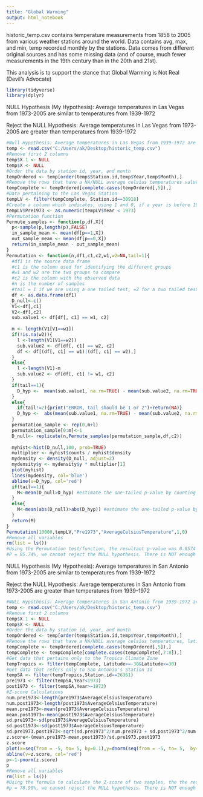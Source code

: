 ```yaml
---
title: "Global Warming"
output: html_notebook
---
```

historic_temp.csv contains temperature measurements from 1858 to 2005 from various weather stations around the world. Data contains avg, max, and min, temp recorded monthly by the stations. Data comes from different original sources and has some missing data (and of course, much fewer measurements in the 19th century than in the 20th and 21st).

This analysis is to support the stance that Global Warming is Not Real (Devil's Advocate)

```r
library(tidyverse)
library(dplyr)
```
NULL Hypothesis (My Hypothesis): Average temperatures in Las Vegas from 1973-2005 are similar to temperatures from 1939-1972

Reject the NULL Hypothesis: Average temperatures in Las Vegas from 1973-2005 are greater than temperatures from 1939-1972
```r
#Null Hypothesis: Average temperatures in Las Vegas from 1939-1972 are similar to temperatures from 1973-2005
temp <- read.csv("C:/Users/ak/Desktop/historic_temp.csv")
#Remove first 2 columns
temp$X.1 <- NULL
temp$X <- NULL
#Order the data by station id, year, and month
tempOrdered <- temp[order(temp$Station.id,temp$Year,temp$Month),]
#Remove the rows that have a NA/NULL average celsius temperatures values
tempComplete <- tempOrdered[complete.cases(tempOrdered[,5]),]
#Data pertaining to the Las Vegas Station
tempLV <- filter(tempComplete, Station.id==30918)
#Create a column which indicates, using 1 and 0, if a year is before 1973 or not
tempLV$Pre1973 <- as.numeric(tempLV$Year < 1973)
#Permutation function
Permute_samples <- function(p,df,X){
  p<-sample(p,length(p),FALSE)
  in_sample_mean <- mean(df[p==1,X])
  out_sample_mean <- mean(df[p==0,X])
  return(in_sample_mean - out_sample_mean)
}
Permutation <- function(n,df1,c1,c2,w1,w2=NA,tail=1){
  #df1 is the source data frame
  #c1 is the column used for identifying the different groups
  #w1 and w2 are the two groups to compare
  #c2 is the column with the observed data
  #n is the number of samples
  #tail = 1 if we are using a one tailed test, =2 for a two tailed test (testing the effect one-way or two-way)
  df <- as.data.frame(df1)
  D_null<-c()
  V1<-df[,c1]
  V2<-df[,c2]
  sub.value1 <- df[df[, c1] == w1, c2]
  
  m <- length(V1[V1==w1])
  if(!is.na(w2)){
    l <-length(V1[V1==w2])
    sub.value2 <- df[df[, c1] == w2, c2]
    df <- df[(df[, c1] == w1)|(df[, c1] == w2),]
  }
  else{
    l <-length(V1)-m
    sub.value2 <- df[df[, c1] != w1, c2]
  }
  if(tail==1){
    D_hyp <-  mean(sub.value1, na.rm=TRUE) - mean(sub.value2, na.rm=TRUE)
  }
  else{
    if(tail!=2){print("ERROR, tail should be 1 or 2")+return(NA)}
    D_hyp <-  abs(mean(sub.value1, na.rm=TRUE) - mean(sub.value2, na.rm=TRUE))
  }
  permutation_sample <- rep(0,m+l)
  permutation_sample[0:m]<-1
  D_null<- replicate(n,Permute_samples(permutation_sample,df,c2))
  
  myhist<-hist(D_null,100, prob=TRUE)
  multiplier <- myhist$counts / myhist$density
  mydensity <- density(D_null, adjust=2)
  mydensity$y <- mydensity$y * multiplier[1]
  plot(myhist)
  lines(mydensity, col='blue')
  abline(v=D_hyp, col='red')
  if(tail==1){
    M<-mean(D_null>D_hyp) #estimate the one-tailed p-value by counting how many times the permuted samples have a higher difference than our hypothesis
  }
  else{
    M<-mean(abs(D_null)>abs(D_hyp)) #estimate the one-tailed p-value by counting how many times the permuted samples have a higher absolute difference than our hypothesis
  }
  return(M)
}
Permutation(10000,tempLV,"Pre1973","AverageCelsiusTemperature",1,0)
#Remove all variables
rm(list = ls())
#Using the Permutation test/function, the resultant p-value was 0.8574
#P = 85.74%, we cannot reject the NULL hypothesis. There is NOT enough statistical evidence to indicate that Average temperatures in Las Vegas from 1973-2005 are greater than temperatures from 1939-1972
```
NULL Hypothesis (My Hypothesis): Average temperatures in San Antonio from 1973-2005 are similar to temperatures from 1939-1972

Reject the NULL Hypothesis: Average temperatures in San Antonio from 1973-2005 are greater than temperatures from 1939-1972
```r
#NULL Hypothesis: Average temperatures in San Antonio from 1939-1972 are similar to temperatures from 1973-2005
temp <- read.csv("C:/Users/ak/Desktop/historic_temp.csv")
#Remove first 2 columns
temp$X.1 <- NULL
temp$X <- NULL
#Order the data by station id, year, and month
tempOrdered <- temp[order(temp$Station.id,temp$Year,temp$Month),]
#Remove the rows that have a NA/NULL average celsius temperatures, latitude, and longitude values
tempComplete <- tempOrdered[complete.cases(tempOrdered[,5]),]
tempComplete <- tempComplete[complete.cases(tempComplete[,7:8]),]
#Get data that pertains only to the Tropics Climate Zone
tempTropics <- filter(tempComplete, Latitude>=-30&Latitude<=30)
#Get data that refers only to San Antonio's Station Id
tempSA <- filter(tempTropics,Station.id==26361)
pre1973 <- filter(tempSA,Year<1973)
post1973 <- filter(tempSA,Year>=1973)
#Z-score Calculations
num.pre1973<-length(pre1973$AverageCelsiusTemperature)
num.post1973<-length(post1973$AverageCelsiusTemperature)
mean.pre1973<-mean(pre1973$AverageCelsiusTemperature)
mean.post1973<-mean(post1973$AverageCelsiusTemperature)
sd.pre1973<-sd(pre1973$AverageCelsiusTemperature)
sd.post1973<-sd(post1973$AverageCelsiusTemperature)
sd.pre1973.post1973<-sqrt(sd.pre1973^2/num.pre1973 + sd.post1973^2/num.post1973)
z.score<-(mean.pre1973-mean.post1973)/sd.pre1973.post1973
z.score
plot(x=seq(from = -5, to= 5, by=0.1),y=dnorm(seq(from = -5, to= 5,  by=0.1),mean=0),type='l',xlab = 'mean difference',  ylab='possibility')
abline(v=z.score, col='red')
p<-1-pnorm(z.score)
p
#Remove all variables
rm(list = ls())
#Using the formula to calculate the Z-score of two samples, the the resultant p-value was 0.7890042
#p = 78.90%, we cannot reject the NULL hypothesis. There is NOT enough statistical evidence to indicate that Average temperatures in San Antonio from 1973-2005 are greater than temperatures from 1939-1972
```